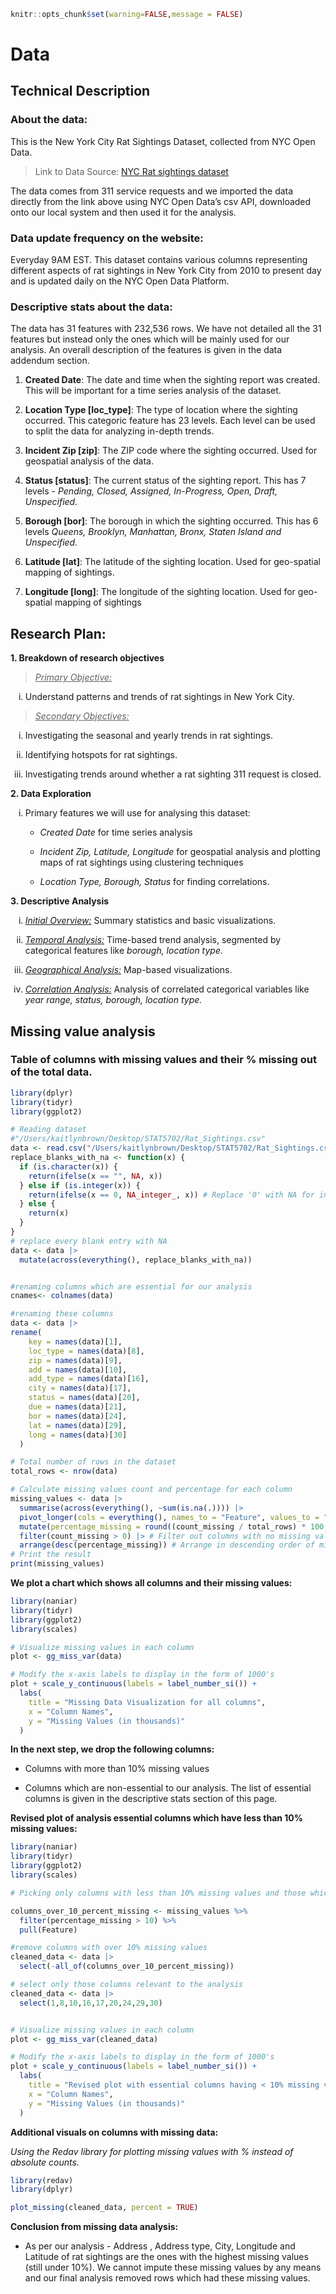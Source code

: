 ```r
knitr::opts_chunk$set(warning=FALSE,message = FALSE)
```

# Data

## Technical Description

### About the data:

This is the New York City Rat Sightings Dataset, collected from NYC Open Data.

> Link to Data Source: [NYC Rat sightings dataset](https://data.cityofnewyork.us/Social-Services/Rat-Sightings/3q43-55fe)

The data comes from 311 service requests and we imported the data directly from the link above using NYC Open Data's csv API, downloaded onto our local system and then used it for the analysis.

### Data update frequency on the website:

Everyday 9AM EST. This dataset contains various columns representing different aspects of rat sightings in New York City from 2010 to present day and is updated daily on the NYC Open Data Platform.

### Descriptive stats about the data:

The data has 31 features with 232,536 rows. We have not detailed all the 31 features but instead only the ones which will be mainly used for our analysis. An overall description of the features is given in the data addendum section.

1.  **Created Date**: The date and time when the sighting report was created. This will be important for a time series analysis of the dataset.

2.  **Location Type \[loc_type\]**: The type of location where the sighting occurred. This categoric feature has 23 levels. Each level can be used to split the data for analyzing in-depth trends.

3.  **Incident Zip \[zip\]**: The ZIP code where the sighting occurred. Used for geospatial analysis of the data.

4.  **Status \[status\]**: The current status of the sighting report. This has 7 levels - *Pending, Closed, Assigned, In-Progress, Open, Draft, Unspecified.*

5.  **Borough \[bor\]**: The borough in which the sighting occurred. This has 6 levels *Queens, Brooklyn, Manhattan, Bronx, Staten Island and Unspecified.*

6. **Latitude \[lat\]**: The latitude of the sighting location. Used for geo-spatial mapping of sightings.

7. **Longitude \[long\]**: The longitude of the sighting location. Used for geo-spatial mapping of sightings

## Research Plan:

**1. Breakdown of research objectives**

> [*Primary Objective:*]{.underline}

i.  Understand patterns and trends of rat sightings in New York City.

> [*Secondary Objectives:*]{.underline}

i.  Investigating the seasonal and yearly trends in rat sightings.

ii. Identifying hotspots for rat sightings.

iii. Investigating trends around whether a rat sighting 311 request is closed.

**2. Data Exploration**

i.  Primary features we will use for analysing this dataset:
    -   *Created Date* for time series analysis

    -   *Incident Zip, Latitude, Longitude* for geospatial analysis and plotting maps of rat sightings using clustering techniques

    -   *Location Type, Borough, Status* for finding correlations.

**3. Descriptive Analysis**

i.  [*Initial Overview:*]{.underline} Summary statistics and basic visualizations.

ii. [*Temporal Analysis:*]{.underline} Time-based trend analysis, segmented by categorical features like *borough, location type.*

iii. [*Geographical Analysis:*]{.underline} Map-based visualizations.

iii. [*Correlation Analysis:*]{.underline} Analysis of correlated categorical variables like *year range, status, borough, location type.*

## Missing value analysis

### Table of columns with missing values and their % missing out of the total data.

```r
library(dplyr)
library(tidyr)
library(ggplot2)

# Reading dataset
#"/Users/kaitlynbrown/Desktop/STAT5702/Rat_Sightings.csv"
data <- read.csv("/Users/kaitlynbrown/Desktop/STAT5702/Rat_Sightings.csv")
replace_blanks_with_na <- function(x) {
  if (is.character(x)) {
    return(ifelse(x == "", NA, x))
  } else if (is.integer(x)) {
    return(ifelse(x == 0, NA_integer_, x)) # Replace '0' with NA for integers
  } else {
    return(x)
  }
}
# replace every blank entry with NA
data <- data |> 
  mutate(across(everything(), replace_blanks_with_na))


#renaming columns which are essential for our analysis
cnames<- colnames(data)

#renaming these columns
data <- data |> 
rename(
    key = names(data)[1], 
    loc_type = names(data)[8], 
    zip = names(data)[9],
    add = names(data)[10],
    add_type = names(data)[16],
    city = names(data)[17],
    status = names(data)[20],
    due = names(data)[21],
    bor = names(data)[24],
    lat = names(data)[29],
    long = names(data)[30]
  )

# Total number of rows in the dataset
total_rows <- nrow(data)

# Calculate missing values count and percentage for each column
missing_values <- data |> 
  summarise(across(everything(), ~sum(is.na(.)))) |>
  pivot_longer(cols = everything(), names_to = "Feature", values_to = "count_missing") |>
  mutate(percentage_missing = round((count_missing / total_rows) * 100, 2)) |>
  filter(count_missing > 0) |> # Filter out columns with no missing values
  arrange(desc(percentage_missing)) # Arrange in descending order of missing percentage
# Print the result
print(missing_values)
```

**We plot a chart which shows all columns and their missing values:**

```r
library(naniar)
library(tidyr)
library(ggplot2)
library(scales)

# Visualize missing values in each column
plot <- gg_miss_var(data)

# Modify the x-axis labels to display in the form of 1000's
plot + scale_y_continuous(labels = label_number_si()) +
  labs(
    title = "Missing Data Visualization for all columns",
    x = "Column Names",
    y = "Missing Values (in thousands)"
  )
```

**In the next step, we drop the following columns:**

-   Columns with more than 10% missing values

-   Columns which are non-essential to our analysis. The list of essential columns is given in the descriptive stats section of this page.

**Revised plot of analysis essential columns which have less than 10% missing values:**

```r
library(naniar)
library(tidyr)
library(ggplot2)
library(scales)

# Picking only columns with less than 10% missing values and those which are essential to our analysis.

columns_over_10_percent_missing <- missing_values %>%
  filter(percentage_missing > 10) %>%
  pull(Feature)

#remove columns with over 10% missing values
cleaned_data <- data |> 
  select(-all_of(columns_over_10_percent_missing))

# select only those columns relevant to the analysis
cleaned_data <- data |>
  select(1,8,10,16,17,20,24,29,30)


# Visualize missing values in each column
plot <- gg_miss_var(cleaned_data)

# Modify the x-axis labels to display in the form of 1000's
plot + scale_y_continuous(labels = label_number_si()) +
  labs(
    title = "Revised plot with essential columns having < 10% missing values",
    x = "Column Names",
    y = "Missing Values (in thousands)"
  )
```

**Additional visuals on columns with missing data:**

*Using the Redav library for plotting missing values with % instead of absolute counts.*

```r
library(redav)
library(dplyr)

plot_missing(cleaned_data, percent = TRUE)
```

**Conclusion from missing data analysis:**

-   As per our analysis - Address , Address type, City, Longitude and Latitude of rat sightings are the ones with the highest missing values (still under 10%). We cannot impute these missing values by any means and our final analysis removed rows which had these missing values.
